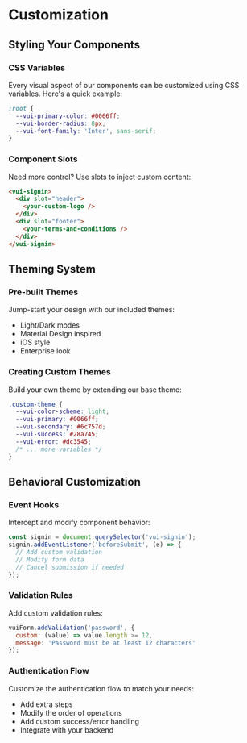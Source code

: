 
<Meta title="Customization" />

# Customization

## Styling Your Components

### CSS Variables
Every visual aspect of our components can be customized using CSS variables. Here's a quick example:

```css
:root {
  --vui-primary-color: #0066ff;
  --vui-border-radius: 8px;
  --vui-font-family: 'Inter', sans-serif;
}
```

### Component Slots
Need more control? Use slots to inject custom content:

```html
<vui-signin>
  <div slot="header">
    <your-custom-logo />
  </div>
  <div slot="footer">
    <your-terms-and-conditions />
  </div>
</vui-signin>
```

## Theming System

### Pre-built Themes
Jump-start your design with our included themes:
- Light/Dark modes
- Material Design inspired
- iOS style
- Enterprise look

### Creating Custom Themes
Build your own theme by extending our base theme:

```css
.custom-theme {
  --vui-color-scheme: light;
  --vui-primary: #0066ff;
  --vui-secondary: #6c757d;
  --vui-success: #28a745;
  --vui-error: #dc3545;
  /* ... more variables */
}
```

## Behavioral Customization

### Event Hooks
Intercept and modify component behavior:

```javascript
const signin = document.querySelector('vui-signin');
signin.addEventListener('beforeSubmit', (e) => {
  // Add custom validation
  // Modify form data
  // Cancel submission if needed
});
```

### Validation Rules
Add custom validation rules:

```javascript
vuiForm.addValidation('password', {
  custom: (value) => value.length >= 12,
  message: 'Password must be at least 12 characters'
});
```

### Authentication Flow
Customize the authentication flow to match your needs:
- Add extra steps
- Modify the order of operations
- Add custom success/error handling
- Integrate with your backend
